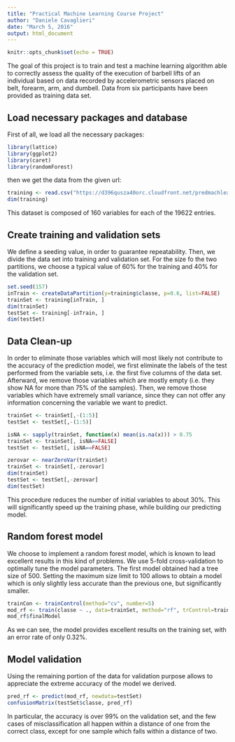 ```yaml
---
title: "Practical Machine Learning Course Project"
author: "Daniele Cavaglieri"
date: "March 5, 2016"
output: html_document
---
```


```r
knitr::opts_chunk$set(echo = TRUE)
```

The goal of this project is to train and test a machine learning algorithm able to correctly assess the quality of the execution of barbell lifts of an individual based on data recorded by accelerometric sensors placed on belt, forearm, arm, and dumbell. Data from six participants have been provided as training data set.

## Load necessary packages and database

First of all, we load all the necessary packages:
```r
library(lattice)
library(ggplot2)
library(caret)
library(randomForest)
```
then we get the data from the given url:
```r
training <- read.csv("https://d396qusza40orc.cloudfront.net/predmachlearn/pml-training.csv")
dim(training)
```
This dataset is composed of 160 variables for each of the 19622 entries.

## Create training and validation sets
We define a seeding value, in order to guarantee repeatability. Then, we divide the data set into training and validation set. For the size fo the two partitions, we choose a typical value of 60% for the training and 40% for the validation set.
```r
set.seed(157)
inTrain <- createDataPartition(y=training$classe, p=0.6, list=FALSE)
trainSet <- training[inTrain, ]
dim(trainSet)
testSet <- training[-inTrain, ]
dim(testSet)
```

## Data Clean-up
In order to eliminate those variables which will most likely not contribute to the accuracy of the prediction model, we first eliminate the labels of the test performed from the variable sets, i.e. the first five columns of the data set. Afterward, we remove those variables which are mostly empty (i.e. they show NA for more than 75% of the samples). Then, we remove those variables which have extremely small variance, since they can not offer any information concerning the variable we want to predict.
```r
trainSet <- trainSet[,-(1:5)]
testSet <- testSet[,-(1:5)]

isNA <- sapply(trainSet, function(x) mean(is.na(x))) > 0.75
trainSet <- trainSet[, isNA==FALSE]
testSet <- testSet[, isNA==FALSE]

zerovar <- nearZeroVar(trainSet)
trainSet <- trainSet[,-zerovar]
dim(trainSet)
testSet <- testSet[,-zerovar]
dim(testSet)
```
This procedure reduces the number of initial variables to about 30%. This will significantly speed up the training phase, while building our predicting model.

## Random forest model

We choose to implement a random forest model, which is known to lead excellent results in this kind of problems. We use 5-fold cross-validation to optimally tune the model parameters. The first model obtained had a tree size of 500. Setting the maximum size limit to 100 allows to obtain a model which is only slightly less accurate than the previous one, but significantly smaller.
```r
trainCon <- trainControl(method="cv", number=5)
mod_rf <- train(classe ~ ., data=trainSet, method="rf", trControl=trainCon, ntree=100)
mod_rf$finalModel
```
As we can see, the model provides excellent results on the training set, with an error rate of only 0.32%.

## Model validation

Using the remaining portion of the data for validation purpose allows to appreciate the extreme accuracy of the model we derived.
```r
pred_rf <- predict(mod_rf, newdata=testSet)
confusionMatrix(testSet$classe, pred_rf)
```
In particular, the accuracy is over 99% on the validation set, and the few cases of misclassification all happen within a distance of one from the correct class, except for one sample which falls within a distance of two.


